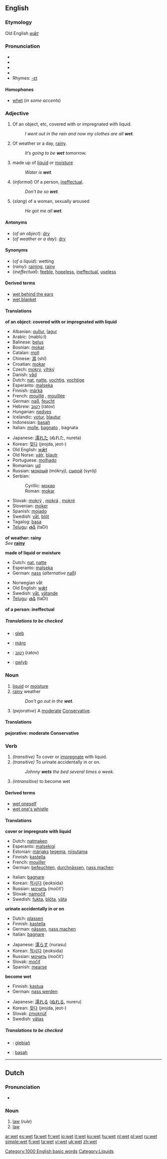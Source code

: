 ==English==
===Etymology===
Old English ''[[wæt|wǣt]]''
===Pronunciation===
*{{AHD|wĕt}}
*{{IPA|/wɛt/}}
*{{SAMPA|/wEt/}}
*{{audio|en-us-wet.ogg|Audio (US)}}
*Rhymes: [[Rhymes:English:-ɛt|-ɛt]]

====Homophones====
* [[whet]] (''in some accents'')

===Adjective===
{{en-ad2|wet|wetter|wettest}}

# Of an object, etc, covered with or impregnated with liquid.
#: ''I went out in the rain and now my clothes are all '''wet'''.''
# Of weather or a day, [[rainy]].
#: ''It’s going to be '''wet''' tomorrow.''
# made up of [[liquid]] or [[moisture]]
#:''Water is '''wet'''.''
# (''informal'') Of a person, [[ineffectual]].
#:''Don't be so '''wet'''.''
# (''slang'') of a woman, sexually aroused
#: ''He got me all '''wet'''.''

====Antonyms====

* (''of an object''): [[dry]]
* (''of weather or a day''): [[dry]]

====Synonyms====

* (''of a liquid''): wetting
* (''rainy''): [[raining]], [[rainy]]
* (''ineffectual''): [[feeble]], [[hopeless]], [[ineffectual]], [[useless]]

====Derived terms====

* [[wet behind the ears]]
* [[wet blanket]]

====Translations====

'''of an object: covered with or impregnated with liquid'''
{{top}}
*Albanian: [[qullur]], [[lagur]]
*Arabic: {{ARchar|[[مبلول]]}} (mablú:l)
*Balinese: [[belus]]
*Bosnian: [[mokar#Bosnian|mokar]] {{m}}
*Catalan: [[moll]]
*Chinese: [[濕]] (shī)
*Croatian: [[mokar#Croatian|mokar]] {{m}}
*Czech: [[mokrý]], [[vlhký]]
*Danish: [[våd]]
*Dutch: [[nat]], [[natte]], [[vochtig]], [[vochtige]]
*Esperanto: [[malseka]]
*Finnish: [[märkä]]
*French: [[mouillé]] {{m}}, [[mouillée]] {{f}}
*German: [[naß]], [[feucht]]
*Hebrew: [[רטוב]] (ratov)
*Hungarian: [[nedves]]
*Icelandic: [[votur]], [[blautur]]
*Indonesian: [[basah]]
*Italian: [[molle]], [[bagnato]] {{m}}, bagnata {{f}}
{{mid}}
*Japanese: [[濡れた]] (ぬれた, nureta)
*Korean: [[젖다]] (jeojda, jeot-)
*Old English: [[wæt|wǣt]]
*Old Norse: [[vátr]], [[blautr]]
*Portuguese: [[molhado]]
*Romanian: [[ud]]
*Russian: [[мокрый]] (mókryj), [[сырой]] (syrój)
*Serbian:
*:Cyrillic: [[мокар#Serbian|мокар]] {{m}}
*:Roman: [[mokar#Serbian|mokar]] {{m}}
*Slovak: [[mokrý]] {{m}}, [[mokrá]] {{f}}, [[mokré]] {{n}}
*Slovenian: [[moker]]
*Spanish: [[mojado]]
*Swedish: [[våt]], [[blöt]]
*Tagalog: [[basa]]
*[[Telugu]]: [[తడి]] (taDi)
{{bottom}}

'''of weather: rainy''' <br>
''See'' '''[[rainy]]'''

'''made of liquid or moisture'''
{{top}}
*Dutch: [[nat]], [[natte]]
*Esperanto: [[malseka]]
*German: [[nass]] (''alternative'' [[naß]])
{{mid}}
*Norwegian våt
*Old English: [[wæt|wǣt]]
*Swedish: [[våt]], [[vätande]]
*[[Telugu]]: [[తడి]] (taDi)
{{bottom}}

'''of a person: ineffectual'''
<!--Note: put INFORMAL or SLANG translations in this table-->
{{top}}
{{mid}}
{{bottom}}

=====Translations to be checked=====
<!--Remove this section once all of the translations below have been moved into the tables above.-->
{{checktrans}}

*{{ttbc|Breton}}: [[gleb]]
*{{ttbc|Estonian}}: [[märg#Estonian|märg]]
*{{ttbc|Hebrew}}: [[רטוב]] (ratov)
*{{ttbc|Welsh}}: [[gwlyb]]

===Noun===
{{en-noun}}
# [[liquid]] or [[moisture]]
# [[rainy]] weather
#:''Don't go out in the '''wet'''.''
# {{UK}} (''pejorative'') A [[moderate]] [[Conservative]].

====Translations====

'''pejorative: moderate Conservative'''

{{top}}
{{mid}}
{{bottom}}

===Verb===
{{en-verb2|'''wet'''|'''[[wets]]'''|'''[[wet]]''' or '''[[wetted]]'''|'''[[wet]]''' or '''[[wetted]]'''|'''[[wetting]]'''}}
# ''(transitive)'' To cover or [[impregnate]] with liquid.
# ''(transitive)'' To urinate accidentally in or on.
#: ''Johnny '''wets''' the bed several times a week.''
# ''(intransitive)'' to become wet

====Derived terms====

*[[wet oneself]]
*[[wet one's whistle]]

====Translations====

'''cover or impregnate with liquid'''
{{top}}
*Dutch: [[natmaken]]
*Esperanto: [[malsekigi]]
*Estonian: [[märg#Estonian|märjaks]] [[tegema]], [[niisutama]]
*Finnish: [[kastella]]
*French: [[mouiller]]
*German: [[befeuchten]], [[durchnässen]], [[nass machen]]
{{mid}}
*Italian: [[bagnare]]
*Korean: [[적시다]] (jeoksida) 
*Russian: [[мочить]] (močít’)
*Slovak: [[namočiť]]
*Swedish: [[fukta]], [[blöta]], [[väta]]
{{bottom}}

'''urinate accidentally in or on'''
{{top}}
*Dutch: [[plassen]]
*Finnish: [[kastella]]
*German: [[nässen]], [[nass machen]]
*Italian: [[bagnare]]
{{mid}}
*Japanese: [[濡らす]] (nurasu)
*Korean: [[적시다]] (jeoksida) 
*Russian: [[мочить]] (močít’)
*Slovak: [[močiť]]
*Spanish: [[mearse]]
{{bottom}}

'''become wet'''
{{top}}
*Finnish: [[kastua]]
*German: [[nass werden]]
{{mid}}
*Japanese: [[濡れる]] ([[ぬれる]], nureru)
*Korean: [[젖다]] (jeojda, jeot-)
*Slovak: [[zmoknúť]]
*Swedish: [[vätas]]
{{bottom}}

=====Translations to be checked=====
<!--Remove this section once all of the translations below have been moved into the tables above.-->
{{checktrans}}
*{{ttbc|Breton}}: [[glebiañ]]
*{{ttbc|Indonesian}}: [[basah]]


----

==Dutch==

===Pronunciation===
*{{IPA|/wɛt/}}

===Noun===
{{nl-noun|g=m|wetten|wetje}}

# [[law]] (''rule'')
# [[law]] {{physics}}

[[Category:1000 English basic words]]
[[Category:Liquids]]

[[ar:wet]]
[[es:wet]]
[[fa:wet]]
[[fr:wet]]
[[io:wet]]
[[it:wet]]
[[ku:wet]]
[[hu:wet]]
[[nl:wet]]
[[pl:wet]]
[[ru:wet]]
[[simple:wet]]
[[fi:wet]]
[[ta:wet]]
[[vi:wet]]
[[uk:wet]]
[[zh:wet]]